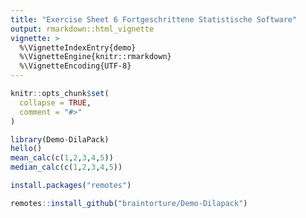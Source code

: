 ```yaml
---
title: "Exercise Sheet 6 Fortgeschrittene Statistische Software"
output: rmarkdown::html_vignette
vignette: >
  %\VignetteIndexEntry{demo}
  %\VignetteEngine{knitr::rmarkdown}
  %\VignetteEncoding{UTF-8}
---
```


```r
knitr::opts_chunk$set(
  collapse = TRUE,
  comment = "#>"
)
```

```r
library(Demo-DilaPack)
hello()
mean_calc(c(1,2,3,4,5))
median_calc(c(1,2,3,4,5))
```

```r
install.packages("remotes")
```

```r
remotes::install_github("braintorture/Demo-Dilapack")


```


